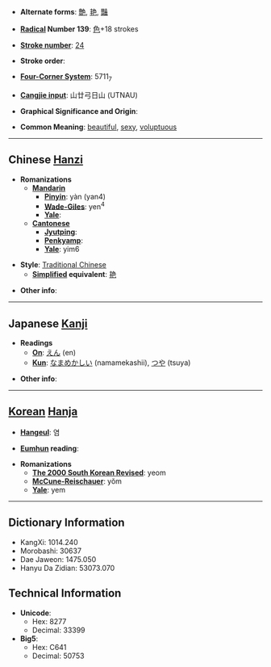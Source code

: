* '''Alternate forms''': [[艶]], [[艳]], [[豔]]

* '''[[Wiktionary:Chinese radical index| Radical]] Number 139''': [[Wiktionary:Chinese radical index 色|色]]+18 strokes

* '''[[Wiktionary:Chinese total strokes index|Stroke number]]''': [[Wiktionary:Chinese total strokes index 24|24]]

* '''Stroke order''': 

* '''[[Wiktionary:Chinese four corner index|Four-Corner System]]''': 5711<sub>7</sub>

* '''[[Wiktionary:Chinese Cangjie index|Cangjie input]]''': 山廿弓日山 (UTNAU)

* '''Graphical Significance and Origin''': 

* '''Common Meaning''': [[beautiful]], [[sexy]], [[voluptuous]]

----

== Chinese [[Hanzi]] ==

* '''Romanizations'''
** '''[[Mandarin]]'''
*** '''[[Pinyin]]''': yàn (yan4)
*** '''[[Wade-Giles]]''': yen<sup>4</sup>
*** '''[[Yale]]''': 
** '''[[Cantonese]]'''
*** '''[[Jyutping]]''':
*** '''[[Penkyamp]]''': 
*** '''[[Yale]]''': yim6

* '''Style''': [[Traditional Chinese]] 
** '''[[Simplified Chinese|Simplified]] equivalent''': [[艳]]

* '''Other info''': 

----

== Japanese [[Kanji]] ==

* '''Readings'''
** '''[[On]]''': [[えん]] (en)
** '''[[Kun]]''': [[なまめかしい]] (namamekashii), [[つや]] (tsuya)

* '''Other info''':  

----

== [[Korean]] [[Hanja]] ==

* '''[[Hangeul]]''': 염

* '''[[Eumhun]] reading''': 

* '''Romanizations'''
** '''[[The 2000 South Korean Revised Romanization|The 2000 South Korean Revised]]''': yeom
** '''[[McCune-Reischauer]]''': yŏm
** '''[[Yale]]''': yem

----

== Dictionary Information ==

* KangXi: 1014.240
* Morobashi: 30637
* Dae Jaweon: 1475.050
* Hanyu Da Zidian: 53073.070

== Technical Information ==

* '''Unicode''':
** Hex: 8277
** Decimal: 33399
* '''Big5''':
** Hex: C641
** Decimal: 50753
